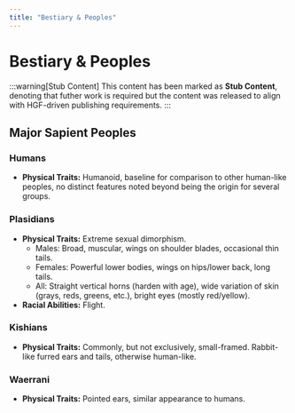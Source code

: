 ```yaml
---
title: "Bestiary & Peoples"
---
```


# Bestiary & Peoples

:::warning[Stub Content]
This content has been marked as **Stub Content**, denoting that futher work is required but the content was released to align with HGF-driven publishing requirements.
:::

## Major Sapient Peoples

### Humans
- **Physical Traits:** Humanoid, baseline for comparison to other human-like peoples, no distinct features noted beyond being the origin for several groups.

### Plasidians
- **Physical Traits:** Extreme sexual dimorphism. 
  - Males: Broad, muscular, wings on shoulder blades, occasional thin tails.
  - Females: Powerful lower bodies, wings on hips/lower back, long tails.
  - All: Straight vertical horns (harden with age), wide variation of skin (grays, reds, greens, etc.), bright eyes (mostly red/yellow).
- **Racial Abilities:** Flight.

### Kishians
- **Physical Traits:** Commonly, but not exclusively, small-framed. Rabbit-like furred ears and tails, otherwise human-like.

### Waerrani
- **Physical Traits:** Pointed ears, similar appearance to humans.